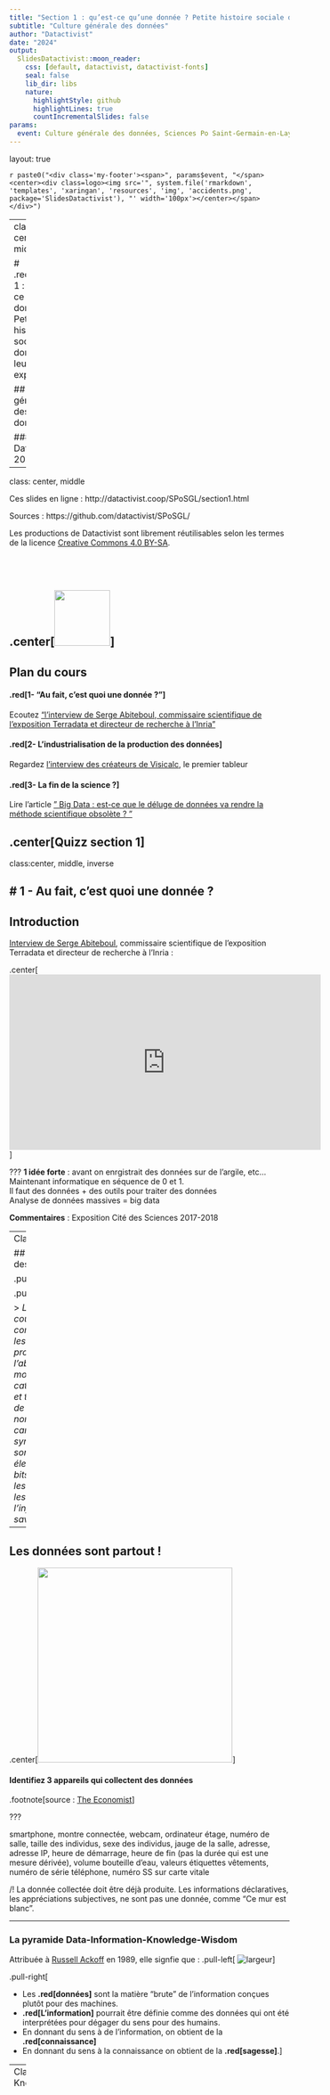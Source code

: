 ```yaml
---
title: "Section 1 : qu’est-ce qu’une donnée ? Petite histoire sociale des données et leur exploitation"
subtitle: "Culture générale des données"
author: "Datactivist"
date: "2024"
output:
  SlidesDatactivist::moon_reader:
    css: [default, datactivist, datactivist-fonts]
    seal: false
    lib_dir: libs
    nature:
      highlightStyle: github
      highlightLines: true
      countIncrementalSlides: false
params:
  event: Culture générale des données, Sciences Po Saint-Germain-en-Laye, section 1
---
```


layout: true
  

`r paste0("<div class='my-footer'><span>", params$event, "</span> <center><div class=logo><img src='", system.file('rmarkdown', 'templates', 'xaringan', 'resources', 'img', 'accidents.png', package='SlidesDatactivist'), "' width='100px'></center></span></div>")` 

---
class: center, middle

# .red[Section 1 : qu’est-ce qu’une donnée ? Petite histoire sociale des données et leur exploitation]

## Culture générale des données

### Datactivist, 2025

---

class: center, middle

Ces slides en ligne : http://datactivist.coop/SPoSGL/section1.html

Sources : https://github.com/datactivist/SPoSGL/


Les productions de Datactivist sont librement réutilisables selon les termes de la licence [Creative Commons 4.0 BY-SA](https://creativecommons.org/licenses/by-sa/4.0/legalcode.fr).

<BR>
<BR>

.center[<img src="./img/ccbysa.png" height="100"/>] 
---
## Plan du cours

#### .red[1- "Au fait, c'est quoi une donnée ?"]

Ecoutez ["l'interview de Serge Abiteboul, commissaire scientifique de l’exposition Terradata et directeur de recherche à l’Inria"](https://www.youtube.com/watch?v=qqvsiTUJy7k)

#### .red[2- L'industrialisation de la production des données]

Regardez [l'interview des créateurs de Visicalc](https://www.youtube.com/watch?v=2a5ex5QlocQ), le premier tableur 

#### .red[3- La fin de la science ?]

Lire l'article ["
Big Data : est-ce que le déluge de données va rendre la méthode scientifique obsolète ?
"](http://internetactu.blog.lemonde.fr/2011/09/30/big-data-est-ce-que-le-deluge-de-donnees-va-rendre-la-methode-scientifique-obsolete/)


.center[**Quizz section 1**]
---
class:center, middle, inverse

# 1 - Au fait, c'est quoi une donnée ?
---

## Introduction 

[Interview de Serge Abiteboul](https://www.youtube.com/watch?v=qqvsiTUJy7k), commissaire scientifique de l'exposition Terradata et directeur de recherche à l'Inria :

.center[
<iframe width="560" height="315" src="https://www.youtube.com/embed/qqvsiTUJy7k" frameborder="0" allow="accelerometer; autoplay; encrypted-media; gyroscope; picture-in-picture" allowfullscreen></iframe>
]

???
**1 idée forte** : avant on enrgistrait des données sur de l'argile, etc... Maintenant informatique en séquence de 0 et 1.  
  Il faut des données + des outils pour traiter des données   
  Analyse de données massives = big data  

**Commentaires** : Exposition Cité des Sciences 2017-2018  

---
Classe: middle

## Une définition des données

.pull-left[
![](./img/kitchin.png)
]
 
.pull-right[
 
> *Les données sont couramment comprises comme les matériaux bruts produits dans l’abstraction du monde en catégories, mesures et toute autre forme de représentation-nombres, caractères, symboles, images, sons, ondes électromagnétiques, bits qui constituent les fondations sur lesquelles l’information et le savoir sont créés.*
]

---

## Les données sont partout !

.center[<img src="./img/dataeverywhere.png" height="350"/>]


#### Identifiez 3 appareils qui collectent des données 

.footnote[source : [The Economist](http://lazowska.cs.washington.edu/escience/Economist.big.data.pdf)]

???

smartphone, montre connectée, webcam, ordinateur
étage, numéro de salle, taille des individus, sexe des individus, jauge de la salle, adresse, adresse IP, heure de démarrage, heure de fin (pas la durée qui est une mesure dérivée), volume bouteille d'eau, valeurs étiquettes vêtements, numéro de série téléphone, numéro SS sur carte vitale

/!\ La donnée collectée doit être déjà produite. Les informations déclaratives, les appréciations subjectives, ne sont pas une donnée, comme “Ce mur est blanc”.

---

### La pyramide Data-Information-Knowledge-Wisdom

Attribuée à [Russell Ackoff](http://en.wikipedia.org/wiki/Russell_L._Ackoff) en 1989, elle signfie que :
.pull-left[
![largeur](./img/dikw_pyramid.svg)
]

.pull-right[

- Les **.red[données]** sont la matière "brute" de l'information conçues plutôt pour des machines.
- **.red[L'information]** pourrait être définie comme des données qui ont été interprétées pour dégager du sens pour des humains.
- En donnant du sens à de l'information, on obtient de la **.red[connaissance]**
- En donnant du sens à la connaissance on obtient de la **.red[sagesse]**.]

---
Class:
## La pyramide Data-Information-Knowledge-Wisdom

.center[<img src="./img/competence.png" height="300"/>]

_NB : le haut de la pyramide, est parfois remplacé par "compétence"_

---

### Les données, la base de l'informatique

La naissance de l'informatique est le point de départ d'un déluge de données. Tout ce qui circule dans un ordinateur, ce sont des données. Elles sont la base de l'informatique.

.pull-left[![](./img/volume.png)]
.pull-right[
Pensez à votre abonnement téléphonique, chaque mois, vous payez pour consommer un certain volume de données quantifié en octet ou en bit. 

Le volume des données créées et traitées ne cesse de croitre en même temps que les capacités de calcul des ordinateurs. 
]

---
class:center, middle, inverse

# 2 - L'industrialisation de la production des données

---

### La tablette mésopotanienne : inscrire une réalité complexe
Vers 3200 av. J.-C., en Mésopotamie, la civilisation sumérienne a inventé l’écriture d'abord pour mémoriser des comptes.


.pull-left[
<img src="./img/tabletteargile.png" height="300"/>
]

.pull-right[
>Arbres et têtes de bétails sont classés pour être comptabilisés. On a bien affaire ici à des données.
]
---

### La carte perforée (1884) : le début de la massification des données

Apparue au départ dans les métiers à tisser, les carte perforées contiennent des informations représentées par la présence ou l'absence de trous dans une position donnée.

.pull-left[
.middle[![](https://upload.wikimedia.org/wikipedia/commons/f/f2/Hollerith_punched_card.jpg)]
]
.pull-right[
Elles sont les premières mémoires de masse utilisées dans l'informatique au XIXe siècle.

En 1884, Herman Hollerith a déposé un brevet pour une machine à cartes perforées destinée à accélérer la production de statistiques pour les gouvernements. Deux ans plus tard, il crée IBM le géant de l'informatique.  
]

.footnote[Vidéo de l'INA : [La carte perforée](https://m.ina.fr/video/CAF97059686/la-carte-perforee-video.html)]
---

### Les bases de données relationnelles (1970)

Dans les bases de données relationnelles, les données sont inscrites dans des tables et reliées entre elles par un schéma et des identifiants uniques. Cela permet de traiter de plus grands volumes, de développer des données plus complexes et d'éviter des erreurs de saisie.

.pull-left[
![](./img/sql.jpeg)]

.pull-right[
Les bases de données relationnelles facilitent grandement le traitement des données puisqu'elles paraissent à travers une interface utilisateur : « il faut protéger les futurs usagers de grandes banques de données d’avoir à connaitre comment les données sont organisées dans la machine » (Codd 1970).
]

---
### Petit exercice

Quelle est la relation entre ces deux tables d'une même base de données ? Quel est ici l'identifiant unique ?

![](./img/SGBD1.png)


---
### Petit exercice - correction

![](./img/SGBD2.png)

---
### Le tableur (1979) : *data to the people*

En 1979, Dan Bricklin, un ancien analyste financier exaspéré par les techniques de calcul encore manuelles, a imaginé une technique de calcul visible (« *Visible Calculator* »). 

Son logiciel "Visicalc", .red[démocratise la production des données] en proposant le système de la feuille de calcul sur laquelle les données peuvent être directement manipulées : 

> "La facilité d’utilisation de Visicalc provenait du fait que l’utilisateur n’avait pas besoin de connaitre de langage de programmation. Sur cet aspect, Visicalc était **l’équivalent du traitement de texte** dans lequel un utilisateur arrange directement l’impression de la page, à l’opposé des systèmes d’écriture où l’utilisateur devait inscrire un ensemble d’inscriptions pour mettre en page le texte." ([Campbell-Kelly, 2007](http://www.oxfordscholarship.com/view/10.1093/acprof:oso/9780198508410.001.0001/acprof-9780198508410))

---

### Le tableur (1979) : *data to the people*

.center[ Dan Bricklin et Bob Frankston ont inventé le tableur, le premier logiciel de calcul de masse. Découvrez en 5 minutes leur invention : 

<iframe width="560" height="315" src="https://www.youtube.com/embed/2a5ex5QlocQ" frameborder="0" allow="accelerometer; autoplay; encrypted-media; gyroscope; picture-in-picture" allowfullscreen></iframe>
]

???

Vidéo à montrer jusqu'à 3'05''

---
class:center, middle, inverse

# 3 - La fin des sciences ?
---

## Le déluge des données
La réflexion autour de la fin de la science part du constat de l'explosion de la production de données comme l'illustre cette infographie sur les réseaux sociaux en une minute. 
.pull-left[
> "Avec suffisamment de données, les chiffres parlent d’eux-mêmes." 
> Chris Anderson, journaliste *Wired Magazine*

.footnote[[Consulter la source](http://internetactu.blog.lemonde.fr/2011/09/30/big-data-est-ce-que-le-deluge-de-donnees-va-rendre-la-methode-scientifique-obsolete/)]
]
.pull-right[
.reduite.center[![](./img/internetminute2021.jpg)
]
]

---

## De plus en plus de données

<img src="./img/internetminute2019.jpg" height="240"/> | <img src="./img/internetminute2020.jpg" height="240"/> | <img src="./img/internetminute2021.jpg" height="240"/>

En deux jours, l’humanité produit autant d'information que ce qu'elle a produit depuis la naissance de l'écriture jusqu’en 2003.

---

### C'est nouveau ce déluge ?

.pull-left[
> *"Les perceptions d'une "surabondance informationnelle" (ou d'un "déluge de données") ont émergé de manière répétée depuis la Renaissance jusqu'aux périodes modernes et, à chaque fois, des technologies spécifiques ont été inventées pour gérer la surabondance perçue."*

Strasser, B. J. (2012). "[Data-driven sciences: From wonder cabinets to electronic databases""](http://biologie.unige.ch/assets/brunostrasser//Strasser_SHPSSB_2012.pdf)
]

.pull-right[.reduite[[![deluge](./img/deluge.png)](https://www.medecinesciences.org/en/articles/medsci/full_html/2012/07/medsci2012282sp24/medsci2012282sp24.html)]]

???

Attention au présentisme

---

### La méthode scientifique est-elle obsolète ? 

Les sciences sont traversées par la promesse d’un **.red[quatrième paradigme scientifique]**. Il suffirait alors d'**explorer les données pour .red[identifier des corrélations]** (une relation entre des phénomènes) et de **comprendre la causalité.** 

> Le déluge des données rend la méthode scientifique obsolète, l’analyse des motifs et des relations contenues dans les données massives produit intrinsèquement un savoir significatif et éclairé sur des phénomènes complexes. Il y a maintenant une meilleure manière de faire. Les petabytes nous permettent de dire que « la corrélation suffit ». Nous pouvons analyser les données sans hypothèses sur ce qu’elles peuvent montrer.


> Anderson, C. (2008) "[The end of theory: The data deluge makes the scientific method obsolete](https://www.wired.com/2008/06/pb-theory/)", *Wired*

---

### Les 4 paradigmes scentifiques

.center[![](./img/paradigms.png)]

**Source :** Kitchin, Rob. 2022. [The Data Revolution: A Critical Analysis of Big Data, Open Data & Data Infrastructures.](https://uk.sagepub.com/en-gb/eur/the-data-revolution/book269711) Second edition. Los Angeles, CA: Sage Publications.

---

### En d'autres termes

Rob Kithin résume la position de plusieurs epistémologistes en ces termes.


> *"En d'autres termes, plutôt que de tester l'existence de certaines [hypothèses] au sein d'un ensemble de données, les algorithmes qui analysent des données massives ont pour but de découvrir des associations significatives entre les données, et ce sans être guidés par des hypothèses."* (Chapitre 7)

> Kitchin, Rob. 2022. [The Data Revolution: A Critical Analysis of Big Data, Open Data & Data Infrastructures.](https://uk.sagepub.com/en-gb/eur/the-data-revolution/book269711) Second edition. Los Angeles, CA: Sage Publications.

---

### Le risque : confondre corrélation et causalité

Deux événements (appelons les X et Y) sont corrélés si l’on observe une relation entre les deux. Une erreur de raisonnement courante consiste à dire : « X et Y sont corrélés, donc X cause Y ». On .red[confond corrélation et causalité].

**_L'effet cigogne_** désigne la tendance à confondre corrélation et causalité.

.pull-left[<img src="./img/cigogne.jpg" height="180"/>]

.pull-right["Dans les communes qui abritent des cigognes, le taux de natalité est plus élevé que dans l’ensemble du pays. Conclusion : les cigognes apportent les bébés ! En fait, les cigognes nichent de préférence dans les villages où la natalité est plus forte en milieu rural que dans les villes."
]

.footnote[Source : [cortecs.org](https://cortecs.org/materiel/effets-cigogne-correlation-vs-causalite/)]

---

## Vous aussi, générez des corrélations absurdes

.center[
L'équipe des Décodeurs du *Monde* a produit un [générateur de comparaisons absurdes et parfois drôles](https://www.lemonde.fr/les-decodeurs/article/2019/01/02/correlation-ou-causalite-brillez-en-societe-avec-notre-generateur-aleatoire-de-comparaisons-absurdes_5404286_4355770.html), essayez le !

[![](./img/generateur.png)](https://www.lemonde.fr/les-decodeurs/article/2019/01/02/correlation-ou-causalite-brillez-en-societe-avec-notre-generateur-aleatoire-de-comparaisons-absurdes_5404286_4355770.html)
]

---

### Le déluge des données à l'épreuve des sciences sociales

Les sciences sociales n’échappent pas à la montée en puissance de la *data driven science*. Le *social computing* désigne une branche de l'informatique qui essaie de comprendre les comportements sociaux par l'analyse de données et l'usage d'outils informatiques. 

Lev Manovich ([2011](http://manovich.net/content/04-projects/067-trending-the-promises-and-the-challenges-of-big-social-data/64-article-2011.pdf)) signale que **cette approche comporte plusieurs risques** : 
* elle favorise les chercheurs ayant des liens officiels avec les industriels des réseaux sociaux qui vont fournir les données (difficile alors de les critiquer) ; 
* des évidences pour les sciences humaines vont être présentées comme nouvelles ; 
* à l'inverse, certains enseignements majeurs de la littérature des sciences humaines sont ignorés ; 
* les traces numériques sont perçues comme authentiques ignorant les multiples stratégies de gestion des identités des individus ;
* ces recherches disposent d'une force rhétorique bien supérieure en s'appuyant sur les données de plusieurs millions d’individus. 

---

### Une nouvelle ère dans la construction du savoir ?

L'abondance des données amène à un renouvellement des techniques, ouvre de nouveaux champs d'études et remet parfois en cause des savoirs que l'on pensait acquis. 

.pull-left[
![](./img/memoiredeshommes.png)]

.pull-right[
> *L'indexation collaborative des fiches des soldats Morts pour la France sur le site Mémoire Des Hommes a permis de révéler que le jour de plus meurtrier de la Première Guerre mondiale pour les Français n'était pas le 22 août 1914.*]

???
Selon le site Mémoire des Hommes, le 25 septembre 1915p

---

class: inverse, center, middle

# Merci !

Contact : [clement@datactivist.coop](mailto:clement@datactivist.coop)
